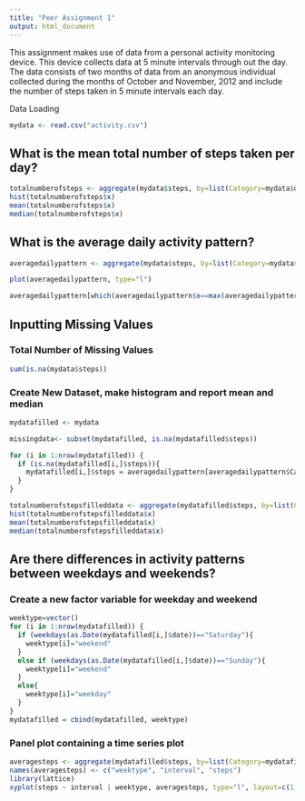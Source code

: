 ```yaml
---
title: "Peer Assignment 1"
output: html_document
---
```


This assignment makes use of data from a personal activity monitoring device. This device collects data at 5 minute intervals through out the day. The data consists of two months of data from an anonymous individual collected during the months of October and November, 2012 and include the number of steps taken in 5 minute intervals each day.

Data Loading
```r
mydata <- read.csv("activity.csv")
```

## What is the mean total number of steps taken per day?

```r
totalnumberofsteps <- aggregate(mydata$steps, by=list(Category=mydata$date), FUN=sum, na.rm=TRUE)
hist(totalnumberofsteps$x)
mean(totalnumberofsteps$x)
median(totalnumberofsteps$x)
```

## What is the average daily activity pattern?

```r
averagedailypattern <- aggregate(mydata$steps, by=list(Category=mydata$interval), FUN=mean, na.rm=TRUE)

plot(averagedailypattern, type="l")

averagedailypattern[which(averagedailypattern$x==max(averagedailypattern$x)),]
```

## Inputting Missing Values
### Total Number of Missing Values
```r
sum(is.na(mydata$steps))
```

### Create New Dataset, make histogram and report mean and median
```r

mydatafilled <- mydata

missingdata<- subset(mydatafilled, is.na(mydatafilled$steps))

for (i in 1:nrow(mydatafilled)) {
  if (is.na(mydatafilled[i,]$steps)){
    mydatafilled[i,]$steps = averagedailypattern[averagedailypattern$Category==mydatafilled[i,]$interval,]$x
  }  
}

totalnumberofstepsfilleddata <- aggregate(mydatafilled$steps, by=list(Category=mydatafilled$date), FUN=sum, na.rm=TRUE)
hist(totalnumberofstepsfilleddata$x)
mean(totalnumberofstepsfilleddata$x)
median(totalnumberofstepsfilleddata$x)
```

## Are there differences in activity patterns between weekdays and weekends?
### Create a new factor variable for weekday and weekend
```r
weektype=vector()
for (i in 1:nrow(mydatafilled)) {
  if (weekdays(as.Date(mydatafilled[i,]$date))=="Saturday"){
    weektype[i]="weekend"
  }
  else if (weekdays(as.Date(mydatafilled[i,]$date))=="Sunday"){
    weektype[i]="weekend"
  }
  else{
    weektype[i]="weekday"
  }
}
mydatafilled = cbind(mydatafilled, weektype)
```
### Panel plot containing a time series plot
```r
averagesteps <- aggregate(mydatafilled$steps, by=list(Category=mydatafilled$weektype, mydatafilled$interval), FUN=mean, na.rm=TRUE)
names(averagesteps) <- c("weektype", "interval", "steps")
library(lattice)
xyplot(steps ~ interval | weektype, averagesteps, type="l", layout=c(1,2), xlab="Interval", ylab="Number of steps")
```